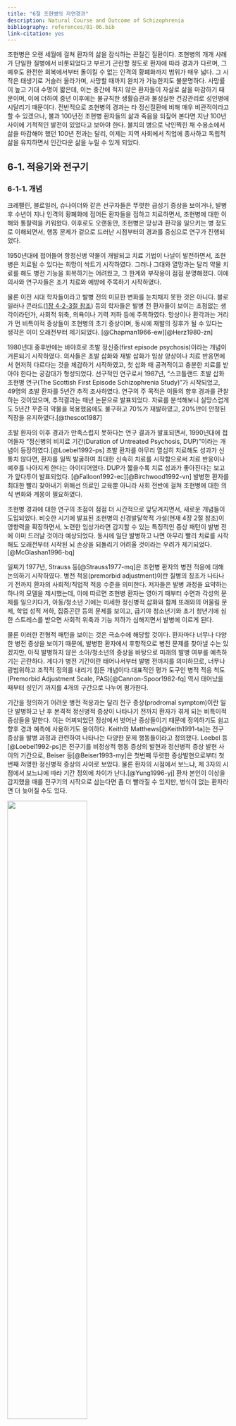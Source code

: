 ```yaml
---
title: "6절 조현병의 자연경과"
description: Natural Course and Outcome of Schizophrenia
bibliography: references/01-06.bib
link-citation: yes
---
```


<a href="article-01-05.html"><i class="arrow far fa-arrow-alt-circle-left"></i></a>

조현병은 오랜 세월에 걸쳐 환자의 삶을 잠식하는 끈질긴 질환이다. 조현병의 개개 사례가 단일한 질병에서 비롯되었다고 부르기 곤란할 정도로 환자에 따라 경과가 다르며, 그 예후도 완전한 회복에서부터 돌이킬 수 없는 인격의 황폐화까지 범위가 매우 넓다. 그 시작은 태생기로 거슬러 올라가며, 사망할 때까지 완치가 가능한지도 불분명하다. 사망률이 높고 기대 수명이 짧은데, 이는 중간에 적지 않은 환자들이 자살로 삶을 마감하기 때문이며, 이에 더하여 중년 이후에는 불규칙한 생활습관과 불성실한 건강관리로 성인병에 시달리기 때문이다. 전반적으로 조현병의 경과는 타 정신질환에 비해 매우 비관적이라고 할 수 있겠으나, 불과 100년전 조현병 환자들의 삶과 죽음을 되짚어 본다면 지난 100년 사이에 기적적인 발전이 있었다고 보아야 한다. 불치의 병으로 낙인찍힌 채 수용소에서 삶을 마감해야 했던 100년 전과는 달리, 이제는 지역 사회에서 직업에 종사하고 독립적 삶을 유지하면서 인간다운 삶을 누릴 수 있게 되었다.

## 6-1. 적응기와 전구기

### 6-1-1. 개념

크레펠린, 블로일러, 슈나이더와 같은 선구자들은 뚜렷한 급성기 증상을 보이거나, 발병 후 수년이 지나 인격의 황폐화에 접어든 환자들을 접하고 치료하면서, 조현병에 대한 이해와 통찰력을 키워왔다. 이후로도 오랜동안, 조현병은 망상과 환각을 일으키는 병 정도로 이해되면서, 행동 문제가 겉으로 드러난 시점부터의 경과를 중심으로 연구가 진행되었다.

1950년대에 접어들어 항정신병 약물이 개발되고 치료 기법이 나날이 발전하면서, 조현병은 치료될 수 있다는 희망이 싹트기 시작하였다. 그러나 그대와 열망과는 달리 약물 치료를 해도 병전 기능을 회복하기는 어려웠고, 그 한계와 부작용이 점점 분명해졌다. 이에 의사와 연구자들은 조기 치료와 예방에 주목하기 시작하였다.

물론 이전 시대 학자들이라고 발병 전의 미묘한 변화를 눈치채지 못한 것은 아니다. 블로일러나 콘라드([1장 4-2-3절 참조](article-01-01.html#delusional-mood)) 등의 학자들은 발병 전 환자들이 보이는 초점없는 생각이라던가, 사회적 위축, 의욕이나 기력 저하 등에 주목하였다. 망상이나 환각과는 거리가 먼 비특이적 증상들이 조현병의 초기 증상이며, 동시에 재발의 징후가 될 수 있다는 생각은 이미 오래전부터 제기되었다. [@Chapman1966-ew][@Herz1980-zn]

1980년대 중후반에는 바야흐로 초발 정신증(first episode psychosis)이라는 개념이 거론되기 시작하였다. 의사들은 초발 삽화와 재발 삽화가 임상 양상이나 치료 반응면에서 현저히 다르다는 것을 체감하기 시작하였고, 첫 삽화 때 공격적이고 충분한 치료를 받아야 한다는 공감대가 형성되었다. 선구적인 연구로서 1987년, "스코틀랜드 초발 삽화 조현병 연구(The Scottish First Episode Schizophrenia Study)"가 시작되었고, 49명의 초발 환자를 5년간 추적 조사하였다. 연구의 주 목적은 이들의 향후 경과를 관찰하는 것이었으며, 추적결과는 매년 논문으로 발표되었다. 자료를 분석해보니 실망스럽게도 5년간 꾸준히 약물을 복용했음에도 불구하고 70%가 재발하였고, 20%만이 안정된 직장을 유지하였다.[@thescot1987]

초발 환자의 이후 경과가 만족스럽지 못하다는 연구 결과가 발표되면서, 1990년대에 접어들자 "정신병의 비치료 기간(Duration of Untreated Psychosis, DUP)"이라는 개념이 등장하였다.[@Loebel1992-ps] 초발 환자를 아무리 열심히 치료해도 성과가 신통치 않다면, 환자를 일찍 발굴하여 최대한 신속히 치료를 시작함으로써 치료 반응이나 예후를 나아지게 한다는 아이디어였다. DUP가 짧을수록 치료 성과가 좋아진다는 보고가 앞다투어 발표되었다. [@Falloon1992-ec][@Birchwood1992-vn] 발병한 환자를 최대한 빨리 찾아내기 위해선 의료인 교육뿐 아니라 사회 전반에 걸쳐 조현병에 대한 의식 변화와 계몽이 필요하였다.

조현병 경과에 대한 연구의 초점이 점점 더 시간적으로 앞당겨지면서, 새로운 개념들이 도입되었다. 비슷한 시기에 발표된 조현병의 신경발달학적 가설(현재 4장 2절 참조)이 영향력을 확장하면서, 노련한 임상가라면 감지할 수 있는 특징적인 증상 패턴이 발병 전에 이미 드러날 것이라 예상되었다. 동시에 일단 발병하고 나면 아무리 빨리 치료를 시작해도 오래전부터 시작된 뇌 손상을 되돌리기 어려울 것이라는 우려가 제기되었다.[@McGlashan1996-bq]

일찌기 1977년, Strauss 등[@Strauss1977-mq]은 조현병 환자의 병전 적응에 대해 논의하기 시작하였다. 병전 적응(premorbid adjustment)이란 질병의 징조가 나타나기 전까지 환자의 사회적/직업적 적응 수준을 의미한다. 저자들은 발병 과정을 요약하는 하나의 모델을 제시했는데, 이에 따르면 조현병 환자는 영아기 때부터 수면과 각성의 문제를 일으키다가, 아동/청소년 기에는 미세한 정신병적 삽화와 함께 또래와의 어울림 문제, 학업 성적 저하, 집중곤란 등의 문제를 보이고, 급기야 청소년기와 초기 청년기에 심한 스트레스를 받으면 사회적 위축과 기능 저하가 심해지면서 발병에 이르게 된다.

물론 이러한 전형적 패턴을 보이는 것은 극소수에 해당할 것이다. 환자마다 너무나 다양한 병전 증상을 보이기 때문에, 발병한 환자에서 후향적으로 병전 문제를 찾아낼 수는 있겠지만, 아직 발병하지 않은 소아/청소년의 증상을 바탕으로 미래의 발병 여부를 예측하기는 곤란하다. 게다가 병전 기간이란 태어나서부터 발병 전까지를 의미하므로, 너무나 광범위하고 조작적 정의를 내리기 힘든 개념이다.대표적인 평가 도구인 병적 적응 척도(Premorbid Adjustment Scale, PAS)[@Cannon-Spoor1982-fq] 역시 태어났을 때부터 성인기 까지를 4개의 구간으로 나누어 평가한다.

기간을 정의하기 어려운 병전 적응과는 달리 전구 증상(prodromal symptom)이란 일단 발병하고 난 후 본격적 정신병적 증상이 나타나기 전까지 환자가 겪게 되는 비특이적 증상들을 말한다. 이는 어찌되었던 정상에서 벗어난 증상들이기 때문에 정의하기도 쉽고 향후 경과 예측에 사용하기도 용이하다. Keith와 Matthews[@Keith1991-ta]는 전구증상을 발병 과정과 관련하여 나타나는 다양한 문제 행동들이라고 정의했다. Loebel 등[@Loebel1992-ps]은 전구기를 비정상적 행동 증상의 발현과 정신병적 증상 발현 사이의 기간으로, Beiser 등[@Beiser1993-my]은 첫번째 뚜렷한 증상발현으로부터 첫번째 저명한 정신병적 증상의 사이로 보았다. 물론 환자의 시점에서 보느냐, 제 3자의 시점에서 보느냐에 따라 기간 정의에 차이가 난다.[@Yung1996-yj] 환자 본인이 이상을 감지했을 때를 전구기의 시작으로 삼는다면 좀 더 빨라질 수 있지만, 병식이 없는 환자라면 더 늦어질 수도 있다.

![](images/01-06/img_0.png){width="60%"}

<figcaption>

Figure 1. A model of the long-term course of schizophrenia. Modified from [@McGlashan1996-bq]

</figcaption>

병적 적응기, 전구기, 급성기, 잔류기, 만성기 등 조현병의 경과가 일정한 단계를 거친다는 아이디어가 자리를 잡아가면서(그림 1), Fava와 Kellner[@Fava1993-uz]는 최초로 조현병에 병기 모델(staging model)을 적용하였다. Fava와 Kellner는 전구 증상부터를 제 1기로 정하고 있다. 물론 이러한 병기는 절대적인 것이 아니며, 병기와 병기 간의 구분도 분명하지 않다. 또한 순서대로 밟지 않고 병기를 거슬러 올라가거나 구간을 반복하는 경우도 있다.

학문적 추세가 조기 발굴과 조기 치료를 강조하면서 병기에 포함되는 범위가 점점 앞으로 당겨졌다. Liberman 등[@Lieberman2001-zf]은 각각의 병기와 그 시기에 겪게 되는 생물학적 변화를 대응시키면서 병전 적응기도 병기 모델에 포함시켰다. 그는 병전 기간 동안에 신경계의 비정상적인 발달로 인한 신경 회로의 이상이 누적된다고 여겼다.

| Stage   | Description                                           |
|---------|-------------------------------------------------------|
| Stage 1 | Prodromal (mainly affective and negative symptoms)    |
| Stage 2 | Acute episode                                         |
| Stage 3 | Residual symptom from the previous episode            |
| Stage 4 | Subchronic (less than 2 years but more than 6 months) |
| Stage 5 | Chronic (more than 2 years)                           |

: (\#tab:fava-stage) Stages of schizophrenia. Modified from [@Fava1993-uz]

Fava's stage refer to \@ref(tab:fava-stage)

![Stages of schizophrneia](images/01-06/img_1.png)​

<figcaption>

Figure 2. Stages of schizophrenia. Modified from [@Lieberman2019-jf]

</figcaption>

### 6-1-2 병전과 전구기의 주요 증상

병전 적응기는 아직 발병하기 전이기 때문에, 연구를 진행하는 것 자체가 어렵다. 지금까지 행해진 연구는 보통 환자 가족 등 고위험군을 코호트로 삼아 전향적으로 추적하거나, 이미 발병한 환자를 대상으로 후향적으로 과거력을 조사한다. 후자의 경우 회상한 내용에 명백한 편향이 있을 수 있다. 워낙 비특이적이라 특정한 증상을 찾아내기보다는 광범위한 적응 정도를 추적한다. 연구결과에 따르면, 조현병 환자의 PAS 점수는 아동기부터 대조군보다 현저히 높아 발달 과정에 다양한 문제를 보인다는 것을 엿볼 수 있다. 특히 대조군은 청소년기에서 성인기로 넘어가면서 부쩍 점수가 감소하는데, 환자군은 오히려 급격히 증가한다. (그림 3) Shapiro 등[@Shapiro2009-ji]의 연구에 따르면 환자 가족 즉 고위험군은 대조군보다 점수가 높긴 하지만, 청소년기-성인기의 변화는 대조군과 동일한 패턴을 보인다. 이를 토대로 추론해보면, 아동기까지는 병전 적응 정도가 대조군에 비해 크게 차이가 나지 않지만, 후기 청소년기에 접어들면 상당한 차이가 나리라 예상할 수 있다.

![](images/01-06/img_2.png)

<figcaption>

Figure 3. Trajectories of Premorbid Adjustment Scale (PAS) score by diagnostic group.<br>Modified from [@Shapiro2009-ji]

</figcaption>

단순히 정상적인 기능 발현이 제대로 되지 않는 병전 적응기에 비해, 전구기에는 보다 명확한 비특이적 증상이 나타난다. Lieberman 등[(Lieberman et al. 2001)](https://paperpile.com/c/mJkxZF/eO0L)은 대표적인 전구증상으로 비특이적인 기분 증상, 불안, 감정기복, 자극과민성, 수면장애, 주의 집중 곤란, 마술적 사고, 일시적 망상이나 환각, 대인 기피, 집착, 약물 사용 문제 등을 나열하였다. Yung과 McGorry[(Yung and McGorry 1996)](https://paperpile.com/c/mJkxZF/rtD9)는 과거 문헌에서 전구 증상으로 언급되었던 증상들을 추려 정리했는데, 이는 표 2와 같다.

::: {.l-body-outset}
| 신경증적 증상  | 기분 증상     | 의욕 변화           | 인지 증상        | 신체 증상            | 행동 변화           | 기타           |
|----------------|---------------|---------------------|------------------|----------------------|---------------------|----------------|
| 불안           | 우울          | 무기력, 욕망의 상실 | 주의 집중 곤란   | 막연한 신체증상 호소 | 학업/직업 기능 저하 | 강박증         |
| 좌불안석       | 무쾌감증      | 따분함, 흥미 저하   | 집착, 백일몽     | 체중 감소            | 사회적 위축         | 해리현상       |
| 분노, 이자극성 | 죄책감        | 피로, 기력 감퇴     | 사고 차단        | 식욕 부진            | 충동성              | 대인관계 민감  |
|                | 자살사고      |                     | 추상적 사고 곤란 | 수면 장애            | 기이한 행동         | 자기 경험 변화 |
|                | 심한 감정기복 |                     |                  |                      | 공격적, 파괴적 행동 | 언어구사 이상  |
|                |               |                     |                  |                      |                     | 지각 변화      |
|                |               |                     |                  |                      |                     | 편집 경향      |
:::

<figcaption>

Table 2. Domains and exemplary symptoms in prodromal stage of schizophrenia.<br> Modified from [@Yung1996-yj]

</figcaption>

표 2에서 보는 바와 같이 광범위한 정신병리가 모두 나타날 수 있기 때문에, 이를 통해 발병을 예측하기는 매우 어렵다. 그러나 일부 학자들은 특히 조현병과 주로 연관되는 진단 특이적인 증상이 있다고 주장한다.예를 들어 Cameron[@Cameron1938-cw]은 의심 경향, 혼란감, 기이한 신체적 경험을 언급했으며, Chapman[@Chapman1966-ew]은 주의집중 곤란 특히 선택적 주의의 곤란과 지각의 미묘한 변화가 특징적이라고 하였다. 슈나이더의 제자인 <s>Huber</s>는 1960년대부터 기본 증상(basic symptoms)이라는 개념을 발전시켜 왔다. 이 개념은 환자의 주관적 경험에 초점을 맞추어, 환자 자신과 세상을 경험하는 느낌에 미묘한 변화가 있거나, 평범하게 벌어지는 주변 상황에 적절히 대처하기 어려워하는 현상들을 가리킨다. 기본 증상 개념을 옹호하는 학자들은 객관적 증상보다 이러한 주관적 느낌의 변화가 조현병의 전형적인 전구 증상이며, 역설적으로 이들 증상이 사라지면서 전형적인 정신병적 증상이 뒤를 잇는다고 말한다. 그래서 이러한 기본 증상을 "전초 증후군(outpost syndrome)"이라 칭하기도 한다. 유럽에서는 기본 증상을 중심으로 Cognitive Disturbances scale (COGDIS)와 Cognitive-Perceptive basic symptoms scale (COPER)라는 평가도구가 개발되었으며, 이 척도들은 고위험 군의 발병을 미리 찾아내기 위한 목적으로 사용되고 있다.[@Schultze-Lutter2015-oo][@Schultze-Lutter2016-xk]

<aside>

**Gerd Huber** (1921\~2012): 독일의 정신과 의사. 조현병 환자의 장기 종적 관찰인 본 연구(Bonn study)를 통하여 조현병의 초기 경과에 대해 연구하였다. 소위 "기본 증상(Basic symptoms)" 개념을 제안하였으며, 이 개념은 현재도 [International Working Group on Basic Symptoms](https://basicssymptoms.org)을 통해 연구가 지속되고 있다.

</aside>

주관적 증상을 강조하는 유럽에 비해 미국에서는 보다 객관적인 지표를 강조하고 있다. 2004년 무렵, 미국의 연구자들은 다기관 공동연구인 "북미 전구증상 종적 연구 (North American Prodrome Longitudinal Study, NAPLS)"를 진행하기 시작하였다. [@Addington2007-lo] 연구를 진행하기 위해선 잠정적 전구기 모델과 표준화된 평가 도구가 필요했는데, 그들은 평가 도구로 Structured Interview for Prodromal Syndromes (SIPS)[@Miller2003-os]를 사용하기로 결정하였다. 이 도구의 평가항목을 보면 음성증상을 비롯한 조현병의 제반 항목이 대부분 들어있으며, 수면 장애나 스트레스 내성 약화 등 신경증적 증상도 포함되어 있다. NAPLS의 연구자들은 SIPS 평가 결과를 분석한 후, 전구증상으로 인해 의사를 찾게 되는 경우를 세가지로 요약하였다. 첫째는 SIPS 양성 증상에 해당되는 각 항목이 중등도 이상이거나 지난 1년간 상승했으며 빈도가 잦아진 경우이다. 둘째는 친척 중에 조현병 환자가 있으며 지난 1년간 병전에 비해 상당히 기능이 떨어진 경우이다, 셋째, SIPS 양성 증상이 정신병적 단계에 도달하지만 일시적이어서, 한번에 1시간을 넘지 않는 범위에서 증상이 나타났다 사라졌다를 반복하는 경우이다. NAPLS의 연구자들은 SIPS 결과 및 인구학적 정보를 바탕으로 향후 발병의 위험도를 계산하는 모델을 개발하였고, 이는 민감도 94%, 특이도 23.6%의 성적을 보였다.[@Cannon2016-cx] NAPLS 연구는 이후 전구기를 이해하고, 고 위험군을 가려내는데 있어 큰 영향을 끼쳤다.

<aside>

NAPLS에서 만든 모델은 [An Individualized Risk Calculator for Psychosis](https://riskcalc.org/napls/)에 접속하면 직접 사용해 볼 수 있다.

</aside>

::: {.l-body-outset}
+--------------------------------------------+---------------------------+--------------------------------------+-----------------------------------------+
| P. Positive                                | N. Negative               | D. Disorganization                   | G. General symptoms                     |
+============================================+===========================+======================================+=========================================+
| P1. Unusual thought content                | N1. Social anhedonia      | D1. Odd behavior or appearance       | G1. Sleep disturbance                   |
+--------------------------------------------+---------------------------+--------------------------------------+-----------------------------------------+
| P2. Suspiciousness/persecutory ideas       | N2. Avolition             | D2. Bizarre thinking                 | G2. Dysphoric mood                      |
+--------------------------------------------+---------------------------+--------------------------------------+-----------------------------------------+
| P3. Grandiose ideas                        | N3. Expression of emotion | D3. Trouble with focus and attention | G3. Motor disturbances                  |
+--------------------------------------------+---------------------------+--------------------------------------+-----------------------------------------+
| P4. Perceptual abnormalities/hallucination | N4. Experience of self    | D4. Impairment in personal hygiene   | G4. Impaired tolerance to normal stress |
+--------------------------------------------+---------------------------+--------------------------------------+-----------------------------------------+
| P5. Disorganized communication             | N5. Ideational richness   |                                      |                                         |
+--------------------------------------------+---------------------------+--------------------------------------+-----------------------------------------+
|                                            | N6. Occupational function |                                      |                                         |
+--------------------------------------------+---------------------------+--------------------------------------+-----------------------------------------+
:::

<figcaption>

Table 3. Structured Interview for Prodromal Syndromes (SIPS)

</figcaption>

### 6-1-3. DSM에서의 전구 증상

DSM-IIIR은 조현병의 전구 증상을 따로 열거하고 있지만, DSM-IV부터는 더 이상 언급하지 않고 있다. DSM-5 역시 전구증상에 대한 언급을 찾을 수 없지만, 대신 향후 연구 대상인 질병 목록에 "약화된 정신병 증후군(Attenuated Psychosis Syndrome)"을 올려놓고 있다. 이 질환은 그 진단 기준만을 보면 위에 언급한 조현병의 전구증상과 크게 차이나지 않는다. DSM-5에 이 질환을 넣느냐 마느냐로 의견이 분분할 때만 해도 이 상태는 "정신병 위험 증후군(Psychosis Risk Syndrome)"이라 하여 좀더 전구기 증상과 개념이 접근해 있었다.[@Carpenter2009-jg][@Woods2009-vg] 그러나 예상과는 달리 가벼운 정신병적 증상을 오랫동안 앓아온 환자 중 절반 이상이 결코 조현병으로 이행되지 않는다는 연구 결과가 거듭 발표되자, 약화된 정신병 증후군이라는 명칭이 더 적절해보였다.[@Xu2015-wi] 아직 이 상태가 정식 DSM 진단명이 되지는 못했지만, 조현병의 조기 발견이라는 측면이 아니라 그 자체의 임상적 중요성에 의해 활발한 논의가 진행되고 있다.

<aside>

**Prodromal symptoms of schizophrenia**

1.  Marked social isolation or withdrawal
2.  Marked impairment in role functioning
3.  Markedly peculiar behavior
4.  Marked impairment in personal hygiene and grooming
5.  Blunted or inappropriate affect
6.  Digressive, vague, over-elaborate or circumstantial speech
7.  Odd beliefs or magical thinking
8.  Unusual perceptual experiences
9.  Marked lack of initiative, interests, or energy.

</aside>

### 6-1-4. 전구기에서 발병으로의 이행

전구기는 전정신병 단계(pre-psychotic phase)와 정신병 단계(psychotic phase)의 두 단계로 나누어 생각해 볼 수 있다. 전자가 정신병적 증상을 제외한 비특이적인 증상이 주를 이룬다면, 후자는 약화된 정신병 증후군에 가깝다. 자연히 전자가 선행하며, Häfner 등[@Hafner2003-zw]은 전자가 2\~4년을 끈다면 후자는 2년 미만이라고 하였다. 전구증상을 어떻게 정의하느냐에 따라 천양지차이지만, 미약할 지라도 망상, 환각을 보였던 경우에는 40\~50% 정도가 조현병으로 이행된다.[@Hafner2003-zw] 그러나 최근의 연구결과는 좀 다른 양상을 보여준다. 아무래도 전구기에 대한 관심이 높아지면서 평가도구의 민감도가 높아진 때문인지, 최근 연구일수록 조현병으로의 이행 비율이 조금씩 낮아지고 있다. 2011년 행해진 메타 분석에 따르면 약화된 정신병적 증상을 보여 임상적 발병 위험군(Clinical High-Risk, CHR)으로 분류된 환자들은, 6개월 내 18%, 1년내 22%, 2년 내 29%, 3년 내 36%가 조현병으로 이행되었다.[@Fusar-Poli2012-ge]

환자에 따라 전구기 증상이 다른 것처럼 그 기간도 각양각색이다. 수일에서 수년까지 지속되기도 하며, 20\~25% 정도의 환자는 전구증상없이 갑자기 발병한다.[@Freudenreich2019-kb] Beiser 등[@Beiser1993-my]은 전구기의 중앙값이 52.7주라고 보고하였고, Loebel 등[@Loebel1992-ps]은 초발 조현병 환자에서 전구기는 평균 98.5주였다고 보고하였다. 대체로 첫 번째 정신증상과 본격적인 정신병의 발병 사이의 평균적인 시간은 약 2년 정도 (중앙값은 1년) 걸린다.[@Yung1999-xq] 그러나 발병에 도달하지 않았다 할지라도, 임상적 발병 위험군(CHR) 환자가 별 문제가 없느냐 하면 그렇지 않다. 약화된 정신병 증후군을 앓고 있는 것으로 분류되는 이들 환자들 역시, 전구증상 자체 때문에 고통을 받는다.[@Lin2015-wb] 약화된 증상이라 할 지라도 치료없이 저절로 회복되는 경우는 절반 정도에 지나지 않는다.[@Addington2011-zw]

전구기에서 발병에 이르는 상황의 임상적 변화는 자세히 알려져 있지 않다. 환자가 어떻게든 심리적으로 대처하면서 내부에 담아두고 있던 증상이, 정도가 심해지면서 외부 행동의 이상으로 나타나면 조현병이 발병했다고 판단하는 것 뿐이다. 발병 이전에 환자들은 정신병적 증상 뿐 아니라 우울, 불안을 함께 겪으며, 사회적/직업적 기능의 점진적 저하가 드러난다. 환자에 따라선, 발병 이전에 이미 기능 저하 때문에 학업/직업을 유지하지 못하기도 하며, 음성 증상의 증거가 미리 엿보이는 경우도 있다.[@Piskulic2012-un][@Devoe2020-zq] Healey 등[@Healey2018-hi]은 지난 2년간의 증상 변화를 바탕으로, 발병에 이르는 군의 특징을 조사하였다. 증상의 정도가 심하지 않고 인지증상의 증거가 없는 경우, 이행하는 비율은 5.6%에 지나지 않았다. 반면 최근 2년 동안 편집 경향이 강화되고 우울증에 빠진 경우는 이행 비율이 14.2%였으며, 음성/인지 증상이 이미 눈에 띄게 된 경우에는 30% 가까이 이행하였다. 결론적으로 본격적 조현병으로 이행하는 군은, 이미 전구기부터 정신병적 증상 뿐 아니라 퇴행 증상을 보이기 시작한다는 것을 알 수 있다.

## 6-2. 첫 발병

### 6-2-1. 초발 삽화

상당 기간 동안 전구기에 머물러있었던 경우, 전구기와 초발 삽화를 구분하는 것은 인위적 구분에 불과할 수 있다. 그러나 초발 삽화는 아무런 전조증상없이 발병하기도 하며, 전구기와는 질적으로 차이나는 증상을 겪기 시작하기도 한다. 환자가 외적으로 확연히 드러나는 기이한 행동을 보이거나, 폭력 성향을 보이면 쉽사리 주위에서도 눈치를 챌 수 있으나, 그렇지 않은 경우에는 발병을 하고도 치료를 받기까지 상당한 시간이 걸릴 수 있다. 증상의 심각도와는 상관없이 급성 발병인 경우 점진적 발병에 비해 장기적 예후가 양호하다.[@Kanahara2013-ib] 그 원인이 두 경우 사이의 생물학적 차이에 의한 것인지, 단순히 급성 발병은 정신병의 비치료 기간(DUP)가 짧기 때문인지는 분명하지 않다.

환자는 처음 겪게 되는 정신병적 증상때문에 당황하고 공포에 휩싸이며, 진실과 동떨어지더라도 의미를 부여하여 어떻게든 이해하고자 하며, 필사적으로 그 원인을 찾고자 한다.[@Troube2013-gl][@Bergamin2020-yq] 망상 자체에 포함된 가해자가 아니라해도, 가족이나 이웃 기타 주변인물이 자신의 고통에 관련되어 있다고 생각하기 때문에 사람을 피하며, 사회적으로 고립된다. 가까운 사람에게 분노를 폭발시키거나, 자해를 시도하기도 한다. 처음에는 이런 식으로 투쟁하려 애써보기도 하지만, 어떻게 해도 망상이나 환각이 지속된다는 사실에 맞부딪히면서 좌절, 포기에 빠진다. 수치심이나 피해사고 때문에 남에게 도움을 구하지도 못한다. 더군다나 전문가의 도움을 구하는 것은 자신이 미쳤다는 것은 인정하게 되는 셈이기 때문에 더더욱 숨기려 하거나 치료 권유를 거부한다. 대신 담배, 술, 기타 남용 물질에 의존하면서 스스로 증상을 가라앉히려 애쓴다.[@Goswami2004-dp] 일부 환자들은 자신이 점점 통제불능이 되어간다는 것을 인식하며, 이러한 변화에 공포를 느낀다. 이들 환자들은, 결국 통제가 안 되어 한바탕 소동을 일으킨 후 정신병동에 입원하게 되면 오히려 안도감을 느끼기도 한다.

환자가 자신의 증상을 숨기는 경향이 높기 때문에 비치료 기간(DUP)이 필요없이 길어진다. 메타 분석에서 DUP의 평균 값은 약 1년 (67.4주)이지만, 워낙 치우친 분포를 하기 때문에 평균값은 별 의미가 없다.[@Large2008-mk] 양성 증상이 심한 경우 DUP가 짧으며, 그에 비해 음성 증상이 일찍 시작되었을 때는 DUP가 현저하게 길다. 알코올 등 약물 남용이 동반되었을 때도 DUP가 길어진다.[@Howes2021-nq] DUP는 워낙 중요한 치료 반응의 예측인자이기 때문에 DUP를 줄이는 것은 의사들의 당면과제이다. 그러나 많은 조기 발견 프로그램들이 양성 증상에 초점을 맞추고 있는데 비해, 정작 DUP를 늘이는 것은 음성/인지 증상이라 방향 조절이 필요할 것으로 보인다.

### 6-2-2. 초발 삽화의 치료 반응

임상적 경험에 따르면 초발 삽화를 겪는 환자는 재발 환자나 만성 환자에 비해 확연히 치료 반응이 양호하다. 초발 환자 522명을 대상으로 리스페리돈 혹은 할로페리돌 단일 약제를 이용하여 치료한 결과에 따르면 4주 이내에 77%의 환자가 임상적으로 의미있는 반응(PANSS 총점이 20%이상 감소)을 보였다.[@Emsley2006-it] 물론 11.2%의 환자는 8주가 지나도 의미있는 반응을 보이지 않았다. 만성 환자와는 달리 1주일 내에 반응을 보이는 환자도 약 1/4에 달하였다. 최근에 행해진 메타 분석에 의하면 초발 삽화 환자가 최종적으로 PANSS 혹은 BPRS 총점의 20% 내지 50% 감소를 보이는 비율은 각각 81.3%와 51.9% 였다. 여성이거나 DUP가 짧은 환자가 유의하게 반응비율이 높았다.[@Zhu2017-aw] 거의 모든 연구에서 치료 직전 PANSS/BPRS 점수가 높은, 즉 증상이 심한 환자가 더 반응 비율이 높은 것으로 나타난다. 이는 양성 증상이 치료에 잘 반응한다는 것, 증상이 심한 환자는 DUP가 짧다는 것, 그리고 PANSS 점수가 낮아질 수록 거기서 더 호전되기가 어려워진다는 점 등으로 설명할 수 있다.

그러나 치료에 반응한다고 해서, 예외없이 관해에 도달하고 병전 기능을 되찾는 것은 아니다. 치료 반응이란 약물이 듣는다는 것 뿐이고, 증상이 소실되는 것을 의미하지는 않는다. 관해란 임상적으로 의미있는 증상이 없어지는 것을 의미하는데 (3장 4-1절 참조), 초발 삽화 환자에서 관해에 이르는 비율은 연구마다 큰 차이가 있지만 평균 35.6% 정도이다.[@AlAqeel2012-st] 기능적 회복(functional recovery)은 증상의 관해보다도 더 비율이 낮아서, 첫 발병 후 5년이 지났을 때 적절한 사회적 기능을 수행하는 환자의 비율은 25.5% 정도였으며, 그야말로 완전히 회복되는 비율은 13.7%에 지나지 않았다.[@Robinson2004-lv]

## 6-3. 초발 삽화 이후

### 6-3-1. 정신병후 우울증

초발 삽화에서 겨우 회복된 환자는 대체로 자신이 했던 경험을 잘 소화하지 못한다. 부인과 억압의 방어기제가 작동하며, 잘 기억하지 못하거나 대놓고 부인하기도 한다. 비정상적이었다는 것은 인정하지만 조현병이라는 진단을 받아들이지 못하기도 하며, 치료만 잘 받으면 아무 문제가 없다는 낙관론을 펴기도 한다. 오히려 사태를 있는 그대로 받아들인 환자는 우울과 좌절에 빠지기 쉽다. 정신병후 우울증이라는 개념은 매우 오래된 개념으로, 이에 대한 최초의 언급은 1920년대로 거슬러 올라간다.[@McGlashan1976-xm] 정신분석가들은 급성 정신병적 삽화를 겪은 환자들이, 회복 후 수개월이 지난 뒤에도 퇴행된 상태에 머물면서, 상담을 하려해도 말을 하지 않고 강한 저항을 보이는 것을 발견하였다. 분석가들은 이 시기 환자들이 부정, 투사, 왜곡을 주로 사용하며, 자기애적이고 퇴행적 상태에 머물러있다가 한참이 지난 후에야 조금씩 외부 현실로 빠져나온다고 보았다.이 시기 환자들은 심한 대인 기피와 함께 우울증과 유사한 증상을 보인다. McGlashan과 Carpenter[@McGlashan1976-xm]은 이러한 현상을 정신병후 우울증이라고 불렀다.

특히 초발 환자의 경우, 대다수 환자가 회복 후 잠깐이나마 우울증을 겪는다. 약 75%의 환자가 상당한 우울 증상을 경험하며, 22% 정도는 주요 우울증의 진단기준에 부합한다.[@Koreen1993-ln] 그러나 이러한 우울증이 정신병적 과정에서 회복한 환자가, 병식을 얻으면서 겪게되는 좌절인지는 확실하지 않다. 일단 분명한 것은 정신병후 우울증은 전구증상으로서의 우울증과는 확연히 구분된다는 점이다. 전구기 우울증은 정신병적 증상이 자리를 잡으면서 오히려 사라지는 경향이 있다. 전형적인 경과에서는 망상, 환각에서 회복된 환자가 처음에는 강한 의욕을 보이며 정상 생활로 되돌아가려고 애를 쓰지만, 얼마 지나지 않아 좌절, 무기력, 무의욕에 빠진다. 이 기간은 환자에 따라 차이가 심하며, 수개월이상 경우에 따라서는 1년 가까이 지속되기도 한다.[@Roth1970-uc]

<s>정신병후 우울증</s>을 독립적인 증후군으로 보아야 할 지는 애매하다. 일부 학자들은 우울 증상이 잔류하는 것은 삽화 자체가 아직 관해에 도달하지 않았기 때문이라고 하며, 약물 부작용에 의한 2차적 우울 증상을 감별해야 된다고 한다. 또한 애초에 진단을 정신병적 기분장애 혹은 조현정동 장애로 내려야 할 수도 있으며, 음성증상과의 구분 또한 명확하지 않다.

<aside>

정신병후 우울증은 DSM-IV에서 "조현병의 정신병후 우울 장애(postpsychotic depressive disorder of schizophrenia)"라고 하여 향후 연구가 필요한 진단으로 등재되었다. 그러나 이를 뒷받침하는 증거가 부족한 나머지, DSM-5에서는 다시 삭제되었고, 필요한 경우 Other Specified Depressive Disorder로 진단하도록 되어있다.

</aside>

원래 정신분석가들이 이 상태를 고찰할 때는, 정신병적 혼란을 겪고난 자아가 스스로 자신의 내면을 치유해나가는 과정을 묘사하고자 하였다. 그러다 DSM으로 대표되는 진단 만능의 시대로 넘어오면서, 진단기준에 넣어야 하느냐 말아야 하느냐로 분분하다가 결국 흐지부지 되어버린 느낌이다. 하지만, 임상 현장에서 초발 삽화 후 비관 및 자살 충동을 느끼는 환자는 드물지 않게 목격한다. 이러한 환자를 치료하는 의사는 곤란한 딜레마에 빠지게 된다. 향후 경과를 현실적으로 설명하면 환자의 비관과 좌절을 더 악화시킬 것이요, 그렇다고 지나치게 희망적인 전망을 제시하면 약물 순응도가 떨어질 위험이 있다.

### 6-3-2. 재발

초발 삽화의 치료 반응이 양호하다는 것은 긍정적인 부분이겠지만, 역으로 치료 순응도를 떨어뜨리는 원인이 되기도 한다. 심지어 기능적 회복을 이루지 못한 환자들도 고통스러운 망상이나 환각에서 벗어나기면 하면, 더 이상 약을 먹어야 될 필요성을 느끼지 못한다. 쉽게 회복했으니, 병 자체가 심각하지 않으리라 믿어버리는 것이다. 약물 순응도의 정의는 연구마다 다르지만, 초발 삽화 후 1년내에 약물 투여를 중단하는 비율은 50%가 넘는다.[@Ljungdalh2017-ms] 그런데 약물 중단은 재발의 가장 큰 요인 중 하나이다. 재발의 비율은 연구 대상군이나 기간, 재발의 정의에 따라 크게 차이가 나기 때문에 어림잡기 어렵지만, 약물 유지군과 약물 중단군의 차이는 뚜렷해보인다. Kishi 등[@Kishi2019-pb] 행한 메타 분석에 따르면 초발 삽화에서 회복된지 24개월 시점에서 재발 비율은 약물 중단군의 경우 60%에 이르렀으며, 이에 비해 유지군은 35% 정도에 머물렀다.

![](images/01-06/img_4.png)

<figcaption>

Figure 4. Relapse rate of first-episode patients with schizophrenia.<br> Modified from [@Kishi2019-pb]

</figcaption>

재발의 가장 주요한 원인 중 하나가 약물 중단이지만, 약물을 중단하고 바로 재발하는 것은 아니다. 이 기간은 환자마다 큰 차이가 나는데, 보고된 평균값은 200-300일 정도이다.[@Gaebel2011-aq][@Emsley2012-cg] 그러나 임상에서 흔히 경험하기로는 약물 중단 후 1-2개월 내에 재발하는 경우가 꽤 있으며, 심지어 며칠 내에 재발하기도 한다.[@Emsley2013-ts] 약물을 끊고 수주 내에 재발하는 경우에 대해선 해석이 엇갈린다. 이전 삽화가 제대로 관해를 이루지 못했기 때문일 수도 있고, 그 동안 질병 과정은 계속 진행되고 있었는데 약물에 의해 겉으로 나타나는 증상만 억제되었을 수도 있다. 흥미로운 것은 금단 정신병(withdrawal psychosis) 가설이다.(3-4-3 참조) 장기간 항정신병 약물을 사용하여 도파민 수용체의 민감도가 높아져 있다면 갑자기 약을 끊었을 때 급속히 재발할 수 있다.

꽤 오랜 동안의 전구 증상을 보이는 초발 삽화와는 달리, 재발은 상대적으로 단기간에 일어나는 경우가 많다. 따라서 특정 증상을 이용하여 재발을 예측하고, 이에 따라 필요할때만 항정신병 약물을 투여하는 <s>간헐적 약물 치료</s>는 별로 실용성이 없다.[(Gaebel et al. 2011)](https://paperpile.com/c/mJkxZF/H0bS) 재발의 위험을 알려주는 전구 증상을 흔히 "조기 경고 징후(early warning sign)"이라고 칭한다.[(Bustillo et al. 1995)](https://paperpile.com/c/mJkxZF/288S) 일반적으로는 처음에 우울감, 대인 기피, 식욕 및 수면 패턴 변화가 생기고, 뒤이어 감정적 기복과 불쾌감이 두드러지며, 마지막으로 뚜렷한 정신병적 증상이 따르게 된다.[(Birchwood et al. 2000)](https://paperpile.com/c/mJkxZF/Fmct) 일단 정신병적 증상이 출현하기 시작하면 며칠 내로 완전한 재발이 일어나기 때문에 그 전에 비특이적 증상만 갖고도 재발을 예측할 수 있어야 하는데, 이는 쉽지 않은 문제이다. 정신병후 우울증을 비롯하여, 조현병 환자가 일상생활에 제대로 적응하지 못하여 우울/불안을 보이는 것은 다반사이기 때문에, 이를 일일이 조기 경고 징후로 삼는것은 불가능하다.

<aside>

**간헐적 약물치료(Intermittent drug treatment)**: 항정신병 약물의 장기 사용이 중추신경계 혹은 신체 전반에 예기치 못한 부작용을 가져올 수 있다는 전제 하에, 투여된 약물의 총량을 어떻게든 줄이기 위해서 제안되었다. 이에 더하여 항정신병 약물을 지속적으로 투여하면 도파민 수용체의 보상성 상향 조절이 생겨 약물에 내성이 생길 것이라는 우려도 이를 뒷받침하였다. 일단 관해에 돌입하면 약물을 끊었다가 재발 징조가 보이면 재투여하는 방법(targeted intermittent treatment), 급격한 정신병적 증상발현시 위기 개입 정도로만 약물을 사용하는 방법, 약물 휴일 (drug holiday)등 다양한 방법이 있다.[@Sfera2013-fr]

</aside>

절대적 기준을 세워서 모든 환자에게 적용하기 보다는, 관해 상태였을 때의 각자만의 기능 수준과 비교하는 것이 효율적이다. 일부 학자들은, 각각의 환자는 재발할 때마다 동일한 증상 경과를 밟는다고 보았고, 이를 "재발 시그니처(relapse signature)"라고 불렀다.[@Birchwood1995-ih] 그러나 아무리 세심하게 추적관찰 한다고 해도, 조기 경고 징후를 이용하여 재발을 예방하는 것은 특이도가 떨어지거나 때를 놓치는 경우가 많아 실효성이 거의 없다.[@Gleeson2005-of]

일단 재발을 하게되면, 초발 삽화때 나타났던 증상들이 급격하게 다시 출현한다. 조금씩 증상이 악화되는 초발 삽화에서와는 달리, 재발 삽화는 마치 억눌려있던 증상들이 일거에 출현하는 듯한 양상을 보인다. 재발은 환자나 가족들에게 심리적, 사회적 피해를 입히는 것으로 끝나지 않는다. 재발이 거듭될 수록 인지/음성 증상이 악회되며, 다시 회복하였을 때의 기능 수준도 점점 떨어진다. 이 때문에 다수의 학자들은 재발 자체가 신경 독성을 띠고 있을 것이라 예상한다.(참조...) 재발을 거듭할 수록 치료 반응도 나빠진다. 반응 비율이 떨어질 뿐 아니라, 관해에 걸리는 시간도 늘어나며, 필요한 약물의 용량도 증가한다. Takeuchi 등[@Takeuchi2019-mj]이 조사한 바에 따르면 이러한 치료 반응의 악화 양상은 두번째 삽화에서도 이미 뚜렷해진다.

### 6-3-3. 장기 경과의 유형

정신과 의사들은 흔히 자신의 예후를 묻는 초발 조현병 환자와 그들의 가족에게 ¼, ½, ¼ 법칙을 설명한다. 즉 환자가 자연적으로 건강을 회복할 확률이 ¼ 이요, 증상은 남아있지만 그럭저럭 사회적 기능을 수행할 확률이 ½ 이요, 나머지 ¼ 은 아무리 치료해도 점진적 악화를 막을 수 없으리라는 법칙이다.

이는 원래 1960년대 스위스의 로잔 지역에서 시행된 "Enquête of Lausanne (로잔의 조사연구)"라는 연구에서 비롯되었다.[@Ciompi1980-ul] 주 연구책임자였던 Müller와 <s>Ciompi</s>는 1963년 이전에 처음으로 입원했던 65세 이하의 주요 정신질환 환자 5,661명을 연구 대상으로 삼았는데, 이중 1,642명이 조현병이었다. 이들에 대한 집중 인터뷰와 의무기록 조사를 통해 후향적으로 경과를 재구성하였다. 이 연구를 통해 조현병 환자의 기대 수명이 대조군보다 짧다는 것, 사인의 분포는 대조군과 유사하지만 상대적으로 암 유병률은 낮다는 것 등이 처음으로 알려졌다. 연구가 시작될 때 살아있던 289명의 조현병 환자에 대해서는 이후 추적 조사가 이루어졌다. 당시만 해도 조현병은 불치병이라는 인식이 강했고, 현대적인 약물 치료도 보급되지 않았을 때였다. 이러한 선입견과 달리 조사 대상의 ¼ 은 완전히 회복되어 정상적 삶을 누렸고, 인격의 황폐화로 진행된 환자는 ¼ 에 불과하였으며, 나머지 ½ 은 그 중간이었다. 이를 토대로 유명한 ¼, ½, ¼ 법칙이 탄생하게 되었다.[@Ciompi_undated-vq]

<aside>

**Luc Ciompi** (1929\~): 이탈리아 태생의 스위스 정신과 의사. 조현병 환자의 장기 추적 결과를 바탕으로, 이들의 예후가 심리사회적 지지체계에 달려있다고 주장하였다. 사회 정신의학(social psychiatry)을 발전시키는데 공헌하였으며, 1984년에는 스위스 Berne 지역에 "Soteria Berne"이라는 조현병 환자를 대상으로 한 치료-재활 공동체를 설립하였다.[@Ciompi2004-aa]

</aside>

Ciompi는 환자의 경과가 가족력 유무 보다는 환자를 둘러싼 환경적 요인이나 병전 성격 등 심리사회적 요인에 의해 좌우된다고 보고, 재발을 막기 위해서는 위기 개입(crisis intervention)이나, 지지 체계(support system) 마련으로 환자의 심리사회적 스트레스를 줄여주어야 한다고 주장한다. 이는 이후에 조현병 환자의 지역사회 재활의 중요한 개념으로 자리잡는다.

로잔에서의 연구가 부분적으로 후향적 연구였던 것에 비해, <s>블로일러</s>는 208명의 조현병 환자를 부려 23년간 추적 관찰하였다. 이 환자들은 1942\~43년 사이에 입원한 코호트로 정신약물학 태동기의 혜택을 약간이나마 본 그룹인데, 전체의 53%, 초발 환자만 따지면 66%가 회복되거나 상당히 호전되었다. 블로일러는 이 결과를 발표하면서 발병의 두 유형(급성과 만성), 중간 경과의 두 유형(기복형과 안정형), 그리고 최종 결과의 두 유형(회복과 심각한 손상)을 구분하였다. 이를 조합하면 2 x 2 x 2 = 8로 8개 유형의 경과가 도출된다.

<aside>

**Manfred Bleuler** (1903\~1994): 스위스의 정신과 의사., Eugen Bleuler의 아들로 쮜리히 의과대학 교수로 재직했으며, 부속 병원인 Burghölzli 병원에서 환자를 돌보았다. 아버지 Bleuler의 이론을 가다듬고 전파하는데 공헌하였다.

</aside>

::: {.l-body-outset}
+---------+-------------+---------+----------+------------+---------+---------+------+------+
| Onset   | Course      | Outcome | Lausanne | Burgholzli | Vermont | Chicago | ISoS | Mean |
+=========+=============+=========+==========+============+=========+=========+======+======+
| Acute   | Undula ting | Mild    | 25.4     | 35         | 7       | 10.8    | 29.4 | 21.5 |
+---------+-------------+---------+----------+------------+---------+---------+------+------+
| Chronic | Undula ting | Mild    | 9.6      |            | 38      | 6.8     | 22.6 | 19.3 |
+---------+-------------+---------+----------+------------+---------+---------+------+------+
| Chronic | Simple      | Severe  | 24.1     | 15         | 4       | 36.5    | 14.4 | 18.8 |
+---------+-------------+---------+----------+------------+---------+---------+------+------+
| Chronic | Undula ting | Severe  | 5.3      |            | 27      | 12.2    | 4    | 12.1 |
+---------+-------------+---------+----------+------------+---------+---------+------+------+
| Chronic | Simple      | Mild    | 10.1     | 7.5        | 12      | 4.1     | 10.4 | 8.8  |
+---------+-------------+---------+----------+------------+---------+---------+------+------+
| Acute   | Simple      | Severe  | 8.3      | 10         | 3       | 13.5    | 9.1  | 8.8  |
+---------+-------------+---------+----------+------------+---------+---------+------+------+
| Acute   | Undula ting | Severe  | 11.9     | 5          | 4       | 9.5     | 4.9  | 7.1  |
+---------+-------------+---------+----------+------------+---------+---------+------+------+
| Acute   | Simple      | Mild    | 5.3      | 5          | 5       | 6.8     | 5.3  | 5.5  |
+---------+-------------+---------+----------+------------+---------+---------+------+------+
:::

<figcaption>

Table 4. Types of long-term course of schizophrenia and their proportion in several longitudinal observation studies.<br> Modified from [@Hafner2014-cx]<br> <br> <b>Studies and their sources</b>:<br> <br> Lausanne [@Ciompi1980-ul], Burgholzli [@Bleuler1978-cm], Vermont [@Harding1987-gr], Chicago [@Marengo1991-fj],

</figcaption>

<br> 이후에 진행되었던 몇몇 대규모 종적 관찰 연구의 결과를 종합하여 8개 유형의 비율을 구하면 표 4와 같다. 급격히 혹은 서서히 발병하여 재발을 거듭하다가 나이가 들면 어느 정도 증상이 안정화되고 일상을 되찾는 경우가 전체의 40% 정도로 가장 많으며, 그 뒤를 회복과 재발이 뚜렷하지 않은채 서서히 기능을 상실해가는 유형이 차지하고 있다 (18%). 유형의 분포를 좀더 분석하면, 재발/호전을 반복하는 기복형(undulating)이 좀더 예후가 좋으며, 급성 발병인 경우 좀더 기복형이 차지하는 비율이 크다. 가장 예후가 좋지 않은 것은 전구기서부터 삽화가 분명하지 않은 채 증상이 지속되는 유형이다.

명확한 데이터가 제시되지는 않았으나, 조현병 발병 후 첫 수년 동안은 심한 증상 및 잦은 재발로 인하여 삶 전체가 혼란에 빠진다. 이때는 아직 병식이 확립되지 않아 치료진과의 마찰도 빈번하며, 반복되는 비자발적 입원으로 인해 가족과도 대립이 심할 때이다. 환자는 아직 증상에 대처할만한 나름대로의 방안을 마련하지 못했고, 자신에게 병이 있다는 것을 부인해야할 지 수긍해야 할 지도 결정하지 못했다. 병전의 정체성을 포기하지 못했기 때문에 좌절과 방황이 극심하며, 만성기에 비해 자살 위험도 높은 편이다.

Shepherd 등[@Shepherd1989-rs]는 49명의 초발 환자를 5년간 추적관찰 하였다. 그는 이 환자들의 경과 유형을 4가지 군으로 나누었는데, 이는 그림 5와 같다. Ciompi의 ¼, ½, ¼ 법칙처럼, 전체 환자의 ¼ 은 단 한번 삽화를 겪은 이후 재발 없이 기능을 완전히 회복하였고, 43%는 삽화가 반복되나 기능 수준의 점진적 저하는 보이지 않는다. 나머지 35%는 지속적으로 기능 수준이 저하되어 만성화에 이른다.

![](images/01-06/img_5.png)

<figcaption>

Figure 5. Course of illness in first-episode patients with schizophrenia during 5 years after discharge.<br> Modified from [@Shepherd1989-rs]

</figcaption>

### 6-3-4. 심리적 적응

조현병 초기의 질풍노도와 같은 시기를 지나가면, 환자들은 나름대로 증상에 적응하기 시작한다. 실상 환자가 적응해야 하는 것은 증상 뿐만은 아니다. 대다수의 환자들은 학업을 중단하고, 직장을 잃었으며, 가족과 단절되어 삶의 터전을 상실한다. 또한 피해망상으로 인해 스스로 지역사회에 등을 돌렸을 뿐 아니라, 지역사회 역시 편견과 차별로 환자를 궁지에 몰아넣는다.

이러한 힘든 상황에서 회복의 실마리를 찾기란 여간 어려운 일이 아니다. 그러나 성공적으로 적응하기 시작한 일부 환자들은 나름대로의 대처전략을 마련한다. 조현병이 중반에 접어들면 증상이 조금은 약화되는 듯 하며, 적어도 재발의 주기가 길어진다. 환자들은 질병이 자신의 삶에 미친 영향을 심각하게 받아들이며, 부분적 병식이라도 얻게된 환자들은 약물 치료 및 정신과 상담에 의지하게 된다. 망상이나 환각에 대해서는, 증상이 완전히 사라지지 않았더라도, 그 의미를 축소하거나, 무시하거나, 주의를 다른 데로 돌리는 법을 익힌다.

환자의 회복 및 재활에 있어서 사회적 관계는 무엇보다도 중요한 역할을 한다. 환자들은 이전에 갖고 있던 사회적 연결고리를 대부분 상실한 상태이고, 증상 때문에 새로운 고리를 형성하기 어려워한다. 성년기에 접어들면 원가족으로부터 독립을 해야할 나이이기 때문에, 발병으로 인해 결혼 시기를 놓친 환자들은 자신만의 가족을 꾸리지 못한 채 홀로 살아나가야 한다. 지지적인 가족들이 경제적으로나 심리적으로 환자를 지탱해주기도 하지만, 그렇지 못한 경우 사회경제적으로 하위 계층으로 추락하기 쉽다. 다행스러운 것은, 환자가 강한 의지가 있거나, 적극적인 치료진을 만나는 경우에는, 그룹 치료나 재활 센터 등을 통해 새로운 지지 체계를 구축하기도 한다. 이러한 지지 체계는 현실적으로 환자의 자활을 도울 뿐더러, 환자가 현실감을 놓치지 않도록 지탱해주는 역할을 한다.

이를 정리하면, 질병의 중반기에 접어든 환자들은 증상이 조금은 경감되고, 부분적이나마 병식을 획득하며, 증상에 대처하는 기술을 익히고, 사회적 관계를 조정함으로써 재발의 기틀을 마련한다. 어떤 이들은 긍정적 미래를 꿈꾸기도 하고, 어떤 이들은 무기력과 절망감에 빠지기도 한다. 더 많은 이들은 젊은 시절에 꿈꾸었던 미래와 너무도 동떨어져버렸음을 아쉬워하면서도, 수용과 체념을 통해 새로운 현실에 적응하고자 한다.[@Shepherd2012-nv]

### 6-3-5. 증상별 경과

조현병의 정체가, 발병 때 급격한 혼란 상태에 빠졌다가 시간이 지나면서 서서히 회복되는 질환인지, 아니면 마치 치매와 같이 점진적으로 악화되는 진행성 질환인지는 분명하지 않다. 이는 조현병 자체의 특성이기보다는 환자 각각의 특성으로 보는 것이 더 유용하다. 임상적 경험에 따르면 시간이 지날 수록 양성 증상이 전체 병세에 차지하는 비중은 줄어들며, 대신 음성/인지 증상이 차지하는 비중이 높아진다. 안타깝게도 기능 수준과 삶의 질을 결정하는 것은 후자의 증상이다.

양성 증상의 비중이 줄어드는 것이 질병의 자연적 경과인지, 약물 치료의 효과인지도 확실하지 않다. 윤리적 문제때문에, 환자를 추적 조사하는 모든 연구는 약물 치료를 병행할 수 밖에 없다. 약물의 효과가 양성 증상과 비교하여 음성/인지 증상에는 별반 뚜렷하지 않기 때문에, 증상의 비중이 변하는 것은 약물 치료의 결과일 가능성이 있다. <s>시카고 추적 조사</s>에서는 조현병의 다양한 증상들을 2, 4.5, 7.5, 10, 15, 그리고 20 년 후에 평가하였다.[@Harrow1985-ph] 슈나이더의 일급 증상은 초반에 심하다가 10년 후 약간 줄어드는 듯하였으나, 20년 후에는 다시 늘어나는 양상을 보였다. [@Rosen2011-gs] 하지만 환청은 처음 80%에서 15년 후에는 30%의 환자만이 경험하고 있었다. [@Goghari2013-xn]

<aside>

**시카고 추적 조사(Chicago Follow-up study)**: 시카고 지역의 정신병원을 중심으로 행해진 조현병 환자에 대한 장기 경과 추적 조사. 1980년대 초 시카고 대학 심리학 교수였던 Martin Harrow의 주도하에, 젊은 조현병 환자 139명을 이후 최대 27년간 주기적으로 평가하였다. 이 연구는 항정신병 약물을 한번도 투여받지 않은 환자군이 오히려 예후가 좋고 기능 수준이 높다는 것을 보여줌으로써 약물치료에 대한 맹신을 되돌아보게 하였다.[@Harrow2017-wh]

</aside>

많은 의사들의 선입관과는 달리 조현병 환자의 인지 기능 저하는 초발때부터 나타난다.[@Albus1996-si] 치료를 하여 양성 증상이 호전된다 할 지라도 인지 기능의 호전은 뚜렷하지 않으며, 동시에 시간이 경과한다고 해서 눈에 띠게 악화하지도 않는다.[@Censits1997-dd] 신경발달학적 가설에 의하면 환자들은 발병 전에도 이미 신경회로의 이상을 지니고 있으며, 이 때문에 집행 기능 등 고위 인지기능에 문제가 있을 수 있다. 단순히 전구증상을 보이는 고위험군과 비교해보아도, 실제로 발병에 이른 고위험군은 인지기능이 발병전부터도 이미 더 떨어져 있다. [@Carrion2015-va][@Carrion2018-um] 따라서 이렇게만 보면 점진적인 인지기능 저하 혹은 신경퇴행의 증거는 찾기 어려워보인다.

그러나 초발 후 10년 이상이 지난 장기적 시점에서 조사해보면, 인지기능의 저하가 서서히 관찰되기 시작한다. Zanelli 등[@Zanelli2019-jo]은 65명의 조현병 환자와 41명의 기타 정신병적 장애 환자를 발병 전과 후 약 10 여년의 간격을 두고 IQ를 측정하였다. 그 결과 비록 효과 크기는 작았지만(Cohen's d=-0.28), 조현병 환자군에서만 유의한 IQ 저하가 관찰되었다.

이상의 연구 데이터를 보면, 초발 시점에서 장년기에 이르기까지 인지기능의 점진적인 저하가 예상과 달리 두드러지지 않다는 것을 알 수 있다. 그러나 흥미롭게도 조현병 환자가 50세 이상이 되었을 때 간이정신상태검사 등을 이용하여 치매선별검사를 하면, 상당수 환자가 치매 진단기준에 해당한다.[@Friedman2001-jl][@Murante2017-jp] 연구자들은 나이든 조현병 환자의 인지기능 변화 궤적을 세가지 패턴으로 나눌 수 있다고 여긴다. 약 절반 정도의 환자는 일반 인구와 유사한 퇴행 속도를 보이며, 약 40%는 일반 인구보다는 좀더 빠른 속도로 퇴행하며, 10% 정도는 그야말로 급격한 퇴행을 보인다.[@Thompson2013-wm] 서로 다른 패턴의 존재가 생물학적 차이 때문인지, 평생에 걸쳐 사회와 담을 쌓고 살았던 때문인지는 불분명하다.

실제로 나이든 조현병 환자가 치매에 걸릴 위험은 일반 인구의 2.2배 정도이며, 이환 연령도 더 낮다.[@Cai2018-pz] 80세 이상을 비교했을 때는 치매의 이환률이 일반 인구에 비해 크게 차이가 없지만, 65세 이하만을 고려하면 상대 위험도는 3.8배에 이른다. 조현병 환자가 다양한 성인병에 좀더 빨리 걸리고, 65세 이하의 조기 치매 비율도 높으며, 기대 수명도 짧다고 했을 때, 이들이 <s>가속화된 노화</s>의 특성을 보인다고 생각해볼 수 있다.[(Kirkpatrick & Kennedy, 2018)](https://paperpile.com/c/q6TNkm/4DPB)

<aside>

**가속화된 노화(Accelerated aging)**: 현대의 연구자들은 노화가 단순히 시간경과에 따라 신체가 기능을 상실해가는 수동적 과정이 아니라, 정교하게 프로그램된 생리적 프로세스라고 여긴다. 조로증(progeria)에서 볼 수 있듯이 이러한 프로세스에 이상이 생기면, 시간적 연령과 생리적 연령에 차이가 생긴다. 조현병 환자는 기대 수명이 짧아질 뿐 아니라 인지기능, 혈압변화, 당대사 변화, 골밀도, 뇌실질 감소 등 다양한 노화 관련 현상이 일반 대조군보다 일찍 시작된다. 이는 항정신병 약물을 투여하지 않는 군도 마찬가지이다.[@Kirkpatrick2018-pg] 후성유전학의 발전에 따라 텔로메이 길이 등 후성유전학적 시계(epigenetic clock)이 조현병 환자에게서 앞당겨져 있는 것이 반복해서 확인되었다.[@Higgins-Chen2020-rp] 혹자는 조현병을 부분적 조로증(segmental progeria)으로 이해하기도 한다.[@Papanastasiou2011-ak]

</aside>

21세기에 접어든 지도 20년이 지난 현재 노령기에 든 환자들은 조현병 치료에 대한 철학과 관행이 급격히 전환되는 시기를 거쳐왔다. 불과 10여년 전까지만 해도 대형 정신병원 위주의 치료가 행해졌고, 수년이상 가족과 사회로부터 격리된 채 담장 안에서 살아온 조현병 환자가 드물지 않았다. 이에 비해 지난 10년간 한국에서도 급격한 탈원화 물결과 함께 지역 사회로 돌아온 조현병 환자가 늘어났고, 사회적 지지체계도 눈에 띄게 발전하였다. 자의든 타의든 사회로부터의 단절 여부가 고령에 접어든 조현병 환자의 인지기능 감소 패턴을 설명할 수 있을 지는 향후 10여년 이상의 추적관찰 연구가 뒷받침되어야 알 수 있을 것 같다.

## 6-4. 장기적 예후

지난 70년 동안, 정신약물학의 발달과 신약의 도입으로 치료 성과가 점진적으로 나아졌다고 해도, 여전히 조현병 환자의 장기적 예후는 밝지 않다. 무엇보다 항정신병 약물이 장기적 예후를 개선시키는데 도움을 준다는 증거가 뚜렷하지 못하다.[@Harrow2013-fn] 약물 도입 이전에도 많게는 25%의 환자가 평생 재발하지 않고 건강한 일상을 보낸다.(2-3-3절 참조) 따라서 약물 도입으로 인해 이 비율이 유의하게 높아졌는지는 확인하기 어렵다.[@Taylor2019-ba] 물론 약물 도입으로 말미암아 양성 증상의 조절은 비교할 수 없이 수월해졌고, 재발 예방 역시 큰 성과를 거두었다. 그러나 여전히 음성 증상과 인지 장해가 지속되는 비율은 상당히 높다. 이밖에도 환자의 25\~80%는 우울 증상을 경험한다. 우울 증상은 피해/관계사고와 결부되어 사회적 위축을 심화시키고, 가족 또는 사회 관계를 단절시키며, 물질남용을 높여 질병 경과를 악화시킴과 동시에 자살경향성도 2배 이상 높인다. [@Conley2007-el][@Schennach-Wolff2011-mv] 장기적인 환자의 삶의 질은 음성/인지/우울 증상이 결정한다고 했을 때, 약물은 기껏해야 부분적인 승리만을 거둔 셈이다.

처음 발병한 환자의 70-80%는 치료 후 일단 관해에 도달하지만, 5년 이내에 80% 정도가 재발한다.[@Robinson1999-qy] 재발이 반복될수록 회복하지 못하는 비율이 늘고 항정신병 약물에 반응할 때까지의 시간이 길어지며, 약물 용량이 늘어나거나 병용 투여가 필요해진다.[@Emsley2013-ts][@Takeuchi2019-mj] 궁극적으로 환자의 20-30% 정도는 치료에 반응하지 않고, 30% 정도는 부분적인 반응만을 보인다.[@Meltzer1997-rp]

비정형 항정신병 약물의 도입으로 말미암아 추체외로 부작용 및 지연 운동 이상증은 줄었으나, 대신 비만과 대사장애 그리고 이와 연관된 심혈관계 질환은 현저히 늘어났다. 조현병 환자의 일반 인구 대비 표준화 사망비(standardized mortality ratio, SMR)는 1970년대 1.84배에서 1990년대에는 3.2배로 오히려 더 높아졌는데[@Saha2007-ea], 이렇게 점점 벌어지는 사망률의 차이가 비정형 약물에 기인한 대사장애 때문은 아닌지 의심되고 있다.[@Nielsen2013-et] 또한 고프로락틴혈증도 흔하고 환자의 30-80% 정도가 성기능 장애를 겪으며[@Malik2007-ox], 비정형 약물 도입으로 현저히 줄었다고는 하나 여전히 2% 정도의 환자는 지연 운동 이상증을 겪는다.[@Correll2004-dk]

조현병 환자의 기대 수명은 일반 인구에 비해 짧은 편이다. 이는 특히 지난 30년 동안 일반 인구의 사망률이 급격히 낮아지고 기대 수명이 길어졌다는 것을 고려하면 더욱 두드러진다. 표준화 사망비(SMR)는 약 2.58 정도로 추정되는데, 연구가 행해진 나라에 따라 심하게 차이가 난다.[@Saha2007-ea] SMR 자체는 해가 갈수록 높아지는 것처럼 보이는데, 환자군의 실제 사망률(case fatality rate, CFR)이 늘어나는 것은 아니기 때문에, 일반 대조군의 사망률이 점점 떨어지기 때문이라고 보는 것이 맞다. 즉 현대 의학의 발전, 건강에 대한 관심, 라이프스타일의 변화 등 기대수명을 늘이는데 기여한 다양한 요소들의 혜택을 환자들이 누리고 있지 못하고 있다는 뜻이 된다.

Hjorthøj 등[@Hjorthoj2017-jq]이 2017년에 발표한 자료에 따르면, 조현병 환자는 일반 인구에 비해 14.5년 일찍 죽는다. 이러한 수명의 단축은 남성에게서 더 뚜렷하며, 남성 환자의 기대 수명은 60세 정도요, 여성 환자는 67.6세에 불과하다. 조기 사망의 원인 중 상당 부분은 자연사나 병사가 아닌 변사(unnatural death)이며, 이에는 자살, 사고사, 타살 등이 포함된다. 조현병 환자의 4.9%는 결국 자살로 목숨을 잃게 되며, 이는 전체 사망의 12% 정도를 차지한다.[@Pompili2007-sk]

역설적이지만, 일반인에 비해 조현병 환자의 수명이 단축되는 원인 중 자살이 차지하는 비중은 점차 줄어들고 있다. 조현병 환자의 자살률이 줄어드는 것이 아니라, 일반 인구의 자살률이 급격히 높아지고 있기 때문이다. 자살에 의한 표준화 사망비(SMR)는 1984년에 11.0에서 2014년에는 6.6으로 감소하였다.[@Tanskanen2018-at] 대신 심혈관 질환이나 암으로 인한 SMR은 점차 커지고 있다.

항정신병 약물 사용이 보편화된 이후에도 여러 가지 이유로 인해, 조현병 환자들의 장기적 자연 경과와 예후는 크게 달라지지 않았다. 약물 치료의 한계는 결국 환자의 사회적, 직업적 기능의 저하, 사회와 스스로로부터의 낙인, 결혼과 출산의 어려움, 폭력 그리고 낮은 삶의 질과 가족 및 사회의 부담 증가로 이어진다.

비록 조현병을 일으키는 생물학적 프로세스가 발병 전에 이미 피해를 입힐만큼 입혔고, 이후 평생에 걸친 유병 기간에는 그리 큰 영향을 미치지 않는다 하더라도, 한번 궤도를 벗어난 환자의 인생은 점점 더 정상과의 격차가 벌어지면서 고통이 가중될 수 있다. 현대 사회는 초경쟁 사회로서, 모든 사회구성원이 각자의 역량의 최대한 발휘해야만 생존할 수 있다. 이렇게 여유가 없어지는 현실 속에서 조현병 환자는 쉽게 사회의 밑바닥으로 떨어지며, 기술 만능의 사회에서 자신의 위치를 찾지 못한다. 탈원화 정책을 신봉해온 이론가들은 환자를 정신병원이라는 격리 시설에서 해방시키기만 하면 자동적으로 인간다운 삶을 되찾을 것이라 기대했지만, 이는 순진한 기대였을 뿐이다. 전체 사회 시스템 자체가, 기능이 떨어지는 조현병 환자들을 포용할만한 여유를 찾지 못하고 있으며, 환자들은 표면적으로는 자유를 누리고 있지만 실질적으로는 보이지 않는 창살 안에 갇혀 있는 것과 마찬가지인 인생을 보낸다. 조현병 환자의 궁극적 예후가 산업화된 국가보다 오히려 개발도상국에서 더 양호하다는 것은 이를 뒷받침한다.[@Padma2014-ny] 아마도 환자의 장기적 예후는 이러한 궁극적 소외 현상을 고려에 넣은 후에야 포괄적으로 논의될 수 있을 것이다.[@Warner2004-uz]
